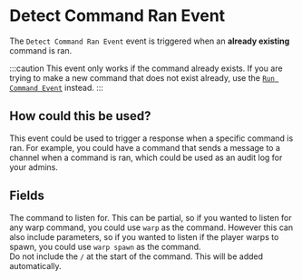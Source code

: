 
# Detect Command Ran Event

The `Detect Command Ran Event` event is triggered when an **already existing** command is ran.

:::caution
This event only works if the command already exists. If you are trying to make a new command that does not exist already, use the [`Run Command Event`](on_run_command) instead.
:::

## How could this be used?

This event could be used to trigger a response when a specific command is ran. For example, you could have a command that sends a message to a channel when a command is ran, which could be used as an audit log for your admins.

## Fields

<EventsField />

<EntryField name="Command" required regex>
    The command to listen for. This can be partial, so if you wanted to listen for any warp command, you could use <code>warp</code> as the command. However this can also include parameters, so if you
    wanted to listen if the player warps to spawn, you could use
    <code>warp spawn</code> as the command.
    <br />
    <Admonition type="caution">
        Do not include the <code>/</code> at the start of the command. This will be added automatically.
    </Admonition>
</EntryField>
